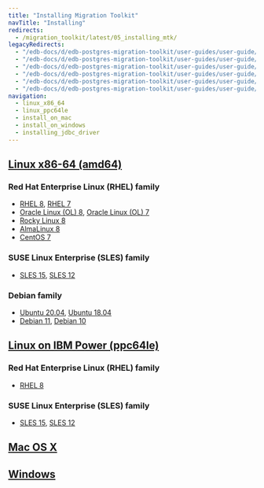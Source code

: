 ```yaml
---
title: "Installing Migration Toolkit"
navTitle: "Installing"
redirects:
  - /migration_toolkit/latest/05_installing_mtk/
legacyRedirects:
  - "/edb-docs/d/edb-postgres-migration-toolkit/user-guides/user-guide/55.0.0/installing_on_mac.html"
  - "/edb-docs/d/edb-postgres-migration-toolkit/user-guides/user-guide/55.0.0/installing_on_debian_or_ubuntu.html"
  - "/edb-docs/d/edb-postgres-migration-toolkit/user-guides/user-guide/55.0.0/installing_on_windows.html"
  - "/edb-docs/d/edb-postgres-migration-toolkit/user-guides/user-guide/55.0.0/installing_on_centos_or_rhel_ppcle.html"
  - "/edb-docs/d/edb-postgres-migration-toolkit/user-guides/user-guide/55.0.0/installing_on_sles.html"
  - "/edb-docs/d/edb-postgres-migration-toolkit/user-guides/user-guide/55.0.0/installing_on_centos_or_rhel.html"
navigation: 
  - linux_x86_64
  - linux_ppc64le
  - install_on_mac
  - install_on_windows
  - installing_jdbc_driver
---
```

<div id="installing_mtk" class="registered_link"></div>

## [Linux x86-64 (amd64)](install_on_linux/linux_x86_64)
### Red Hat Enterprise Linux (RHEL) family
- [RHEL 8](install_on_linux/linux_x86_64/mtk_rhel_8), [RHEL 7](install_on_linux/linux_x86_64/mtk_rhel_7)
- [Oracle Linux (OL) 8](install_on_linux/linux_x86_64/mtk_rhel_8), [Oracle Linux (OL) 7](install_on_linux/linux_x86_64/mtk_rhel_7)
- [Rocky Linux 8](install_on_linux/linux_x86_64/mtk_other_linux_8)
- [AlmaLinux 8](install_on_linux/linux_x86_64/mtk_other_linux_8)
- [CentOS 7](install_on_linux/linux_x86_64/mtk_centos_7)
### SUSE Linux Enterprise (SLES) family
- [SLES 15](install_on_linux/linux_x86_64/mtk_sles_15), [SLES 12](install_on_linux/linux_x86_64/mtk_sles_12)
### Debian family
- [Ubuntu 20.04](install_on_linux/linux_x86_64/mtk_ubuntu_20), [Ubuntu 18.04](install_on_linux/linux_x86_64/mtk_ubuntu_18)
- [Debian 11](install_on_linux/linux_x86_64/mtk_deb_11), [Debian 10](install_on_linux/linux_x86_64/mtk_deb_10)
## [Linux on IBM Power (ppc64le)](install_on_linux/linux_ppc64le)
### Red Hat Enterprise Linux (RHEL) family
- [RHEL 8](install_on_linux/linux_ppc64le/mtk_rhel_8)
### SUSE Linux Enterprise (SLES) family
- [SLES 15](install_on_linux/linux_ppc64le/mtk_sles_15), [SLES 12](install_on_linux/linux_ppc64le/mtk_sles_12)
## [Mac OS X](install_on_mac)
## [Windows](install_on_windows)


